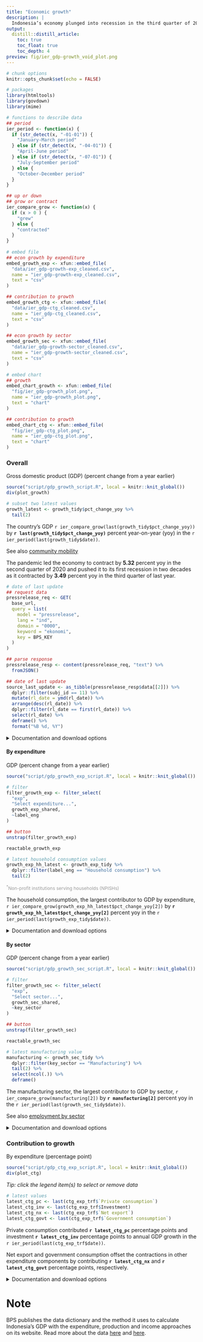 ```yaml
---
title: "Economic growth"
description: |
  Indonesia’s economy plunged into recession in the third quarter of 2020, the country’s first recession since the Asian financial crisis. The economy has shown signs of recovery since then, but the pandemic emergency curbs have forced the government and analysts to slash growth forecast for 2021.
output: 
  distill::distill_article:
    toc: true
    toc_float: true
    toc_depth: 4
preview: fig/ier_gdp-growth_void_plot.png
---
```


```r
# chunk options
knitr::opts_chunk$set(echo = FALSE)

# packages
library(htmltools)
library(govdown)
library(mime)

# functions to describe data
## period
ier_period <- function(x) {
  if (str_detect(x, "-01-01")) {
    "January-March period"
  } else if (str_detect(x, "-04-01")) {
    "April-June period"
  } else if (str_detect(x, "-07-01")) {
    "July-September period"
  } else {
    "October-December period"
  }
}

## up or down
## grow or contract
ier_compare_grow <- function(x) {
  if (x > 0 ) {
    "grew"
  } else {
    "contracted"
  }
}
  
# embed file
## econ growth by expenditure
embed_growth_exp <- xfun::embed_file(
  "data/ier_gdp-growth-exp_cleaned.csv",
  name = "ier_gdp-growth-exp_cleaned.csv",
  text = "csv"
)

## contribution to growth
embed_growth_ctg <- xfun::embed_file(
  "data/ier_gdp-ctg_cleaned.csv",
  name = "ier_gdp-ctg_cleaned.csv",
  text = "csv"
)

## econ growth by sector
embed_growth_sec <- xfun::embed_file(
  "data/ier_gdp-growth-sector_cleaned.csv",
  name = "ier_gdp-growth-sector_cleaned.csv",
  text = "csv"
)

# embed chart
## growth
embed_chart_growth <- xfun::embed_file(
  "fig/ier_gdp-growth_plot.png",
  name = "ier_gdp-growth_plot.png",
  text = "chart"
)

## contribution to growth
embed_chart_ctg <- xfun::embed_file(
  "fig/ier_gdp-ctg_plot.png",
  name = "ier_gdp-ctg_plot.png",
  text = "chart"
)
```

### Overall

Gross domestic product (GDP) (percent change from a year earlier)

```r
source("script/gdp_growth_script.R", local = knitr::knit_global())
div(plot_growth)
```

```r
# subset two latest values
growth_latest <- growth_tidy$pct_change_yoy %>% 
  tail(2)
```

The country's GDP `r ier_compare_grow(last(growth_tidy$pct_change_yoy))` by **`r last(growth_tidy$pct_change_yoy)`** percent year-on-year (yoy) in the `r ier_period(last(growth_tidy$date))`.

<aside>

See also [community mobility](mobility.html)

</aside>

The pandemic led the economy to contract by **5.32** percent yoy in the second quarter of 2020 and pushed it to its first recession in two decades as it contracted by **3.49** percent yoy in the third quarter of last year.

```r
# date of last update
## request data
pressrelease_req <- GET(
  base_url,
  query = list(
    model = "pressrelease",
    lang = "ind",
    domain = "0000",
    keyword = "ekonomi",
    key = BPS_KEY
  )
)

## parse response
pressrelease_resp <- content(pressrelease_req, "text") %>% 
  fromJSON()

## date of last update
source_last_update <- as_tibble(pressrelease_resp$data[[2]]) %>% 
  dplyr::filter(subj_id == 11) %>% 
  mutate(rl_date = ymd(rl_date)) %>% 
  arrange(desc(rl_date)) %>% 
  dplyr::filter(rl_date == first(rl_date)) %>% 
  select(rl_date) %>% 
  deframe() %>% 
  format("%B %d, %Y")
```

<details>
<summary>Documentation and download options</summary>
**Description**: the value of final goods and services produced by all residents in a given quarter in constant 2010 prices, as measured in terms of percent change from the same quarter a year earlier. See [appendix](#note) for more details.  
**Chart**: Dzulfiqar Fathur Rahman  
**Data and update frequency**: quarterly  
**Source**: [Statistics Indonesia (BPS)](https://bps.go.id/indicator/169/108/1/-seri-2010-laju-pertumbuhan-pdb-menurut-pengeluaran.html){target="_blank"}  
**Last updated**: `r source_last_update`  
**Download**: `r embed_growth_exp`; `r embed_chart_growth`  
</details>


#### By expenditure

GDP (percent change from a year earlier)

```r
source("script/gdp_growth_exp_script.R", local = knitr::knit_global())

# filter
filter_growth_exp <- filter_select(
  "exp",
  "Select expenditure...",
  growth_exp_shared,
  ~label_eng
)

## button
unstrap(filter_growth_exp)
```

```r
reactable_growth_exp
```

```r
# latest household consumption values
growth_exp_hh_latest <- growth_exp_tidy %>% 
  dplyr::filter(label_eng == "Household consumption") %>% 
  tail(2)
```

<div style="color: #999; font-size: 12px;">
<sup>*</sup>Non-profit institutions serving households (NPISHs)
</div>

The household consumption, the largest contributor to GDP by expenditure, `r ier_compare_grow(growth_exp_hh_latest$pct_change_yoy[2])` by **`r growth_exp_hh_latest$pct_change_yoy[2]`** percent yoy in the `r ier_period(last(growth_exp_tidy$date))`.

<details>
<summary>Documentation and download options</summary>
**Description**: the value of final expenditure of goods and services at purchasers’ prices minus the value of imports of goods and services in a given quarter in constant 2010 prices, as measured in terms of percent change from the same quarter a year earlier. See [appendix](#note) for more details.  
**Table**: Dzulfiqar Fathur Rahman  
**Data and update frequency**: quarterly  
**Source**: [BPS](https://bps.go.id/indicator/169/108/1/-seri-2010-laju-pertumbuhan-pdb-menurut-pengeluaran.html){target="_blank"}  
**Last updated**: `r source_last_update`  
**Download**: `r embed_growth_exp`  
</details>


#### By sector

GDP (percent change from a year earlier)

```r
source("script/gdp_growth_sec_script.R", local = knitr::knit_global())

# filter
filter_growth_sec <- filter_select(
  "exp",
  "Select sector...",
  growth_sec_shared,
  ~key_sector
)

## button
unstrap(filter_growth_sec)
```

```r
reactable_growth_sec
```

```r
# latest manufacturing value
manufacturing <- growth_sec_tidy %>% 
  dplyr::filter(key_sector == "Manufacturing") %>%
  tail(2) %>% 
  select(ncol(.)) %>% 
  deframe()
```

The manufacturing sector, the largest contributor to GDP by sector, `r ier_compare_grow(manufacturing[2])` by **`r manufacturing[2]`** percent yoy in the `r ier_period(last(growth_sec_tidy$date))`.

<aside>

See also [employment by sector](employment.html#by-sector)

</aside>

<details>
<summary>Documentation and download options</summary>
**Description**: the total value added generated by all resident production units broken down by industrial classification of economic activities in a given quarter in constant 2010 prices, as measured in terms of percent change from the same quarter a year earlier. See [appendix](#note) for more details.  
**Table**: Dzulfiqar Fathur Rahman  
**Data and update frequency**: quarterly  
**Source**: [BPS](https://bps.go.id/indicator/11/104/1/-seri-2010-laju-pertumbuhan-pdb-seri-2010.html){target="_blank"}  
**Last updated**: `r source_last_update`  
**Download**: `r embed_growth_sec`  
</details>


### Contribution to growth

By expenditure (percentage point)

```r
source("script/gdp_ctg_exp_script.R", local = knitr::knit_global())
div(plot_ctg)
```

*Tip: click the legend item(s) to select or remove data*

```r
# latest values
latest_ctg_pc <- last(ctg_exp_trf$`Private consumption`)
latest_ctg_inv <- last(ctg_exp_trf$Investment)
latest_ctg_nx <- last(ctg_exp_trf$`Net export`)
latest_ctg_govt <- last(ctg_exp_trf$`Government consumption`)
```

Private consumption contributed **`r latest_ctg_pc`** percentage points and investment **`r latest_ctg_inv`** percentage points to annual GDP growth in the `r ier_period(last(ctg_exp_trf$date))`. 

Net export and government consumption offset the contractions in other expenditure components by contributing **`r latest_ctg_nx`** and **`r latest_ctg_govt`** percentage points, respectively.

<details>
<summary>Documentation and download options</summary>
**Description**: the contribution to growth is a component’s growth weighted by its share in the GDP at constant 2010 prices in the previous quarter. Private consumption consists of household consumption and NPISHs consumption. Investment consists of gross fixed capital formation and changes in inventories.  
**Chart**: Dzulfiqar Fathur Rahman  
**Data and update frequency**: quarterly  
**Source**: [BPS](https://bps.go.id/indicator/169/1956/1/-seri-2010-pdb-triwulanan-atas-dasar-harga-konstan-menurut-pengeluaran.html){target="_blank"}  
**Last updated**: `r source_last_update`  
**Download**: `r embed_growth_ctg`; `r embed_chart_ctg`  
</details>


# Note {.appendix}

BPS publishes the data dictionary and the method it uses to calculate Indonesia’s GDP with the expenditure, production and income approaches on its website. Read more about the data [here](https://bps.go.id/subject/169/produk-domestik-bruto--pengeluaran-.html#subjekViewTab1) and [here](https://bps.go.id/subject/11/produk-domestik-bruto--lapangan-usaha-.html#subjekViewTab2).